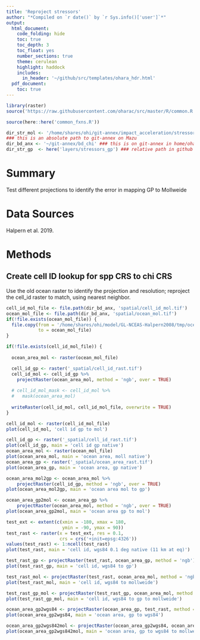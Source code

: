 ```yaml
---
title: 'Reproject stressors'
author: "*Compiled on `r date()` by `r Sys.info()['user']`*"
output: 
  html_document:
    code_folding: hide
    toc: true
    toc_depth: 3
    toc_float: yes
    number_sections: true
    theme: cerulean
    highlight: haddock
    includes: 
      in_header: '~/github/src/templates/ohara_hdr.html'
  pdf_document:
    toc: true
---
```


``` r

library(raster)
source('https://raw.githubusercontent.com/oharac/src/master/R/common.R')

source(here::here('common_fxns.R'))

dir_str_mol <- '/home/shares/ohi/git-annex/impact_acceleration/stressors'
### this is an absolute path to git-annex on Mazu
dir_bd_anx <- '~/git-annex/bd_chi' ### this is on git-annex in home/ohara
dir_str_gp  <- here('layers/stressors_gp') ### relative path in github

```

# Summary

Test different projections to identify the error in mapping GP to Mollweide

# Data Sources

Halpern et al. 2019.

# Methods

## Create cell ID lookup for spp CRS to chi CRS

Use the old ocean raster to identify the projection and resolution; reproject the cell_id raster to match, using nearest neighbor.

```r

cell_id_mol_file <- file.path(dir_bd_anx, 'spatial/cell_id_mol.tif')
ocean_mol_file <- file.path(dir_bd_anx, 'spatial/ocean_mol.tif')
if(!file.exists(ocean_mol_file)) {
  file.copy(from = '/home/shares/ohi/model/GL-NCEAS-Halpern2008/tmp/ocean.tif',
            to = ocean_mol_file)
}

if(!file.exists(cell_id_mol_file)) {
  
  ocean_area_mol <- raster(ocean_mol_file)

  cell_id_gp <- raster('_spatial/cell_id_rast.tif')
  cell_id_mol <- cell_id_gp %>% 
    projectRaster(ocean_area_mol, method = 'ngb', over = TRUE)
  
  # cell_id_mol_mask <- cell_id_mol %>%
  #   mask(ocean_area_mol)
  
  writeRaster(cell_id_mol, cell_id_mol_file, overwrite = TRUE)
}
```

``` r
cell_id_mol <- raster(cell_id_mol_file)
plot(cell_id_mol, 'cell id gp to mol')

cell_id_gp <- raster('_spatial/cell_id_rast.tif')
plot(cell_id_gp, main = 'cell id gp native')
ocean_area_mol <- raster(ocean_mol_file)
plot(ocean_area_mol, main = 'ocean area, moll native')
ocean_area_gp <- raster('_spatial/ocean_area_rast.tif')
plot(ocean_area_gp, main = 'ocean area, gp native')

ocean_area_mol2gp <- ocean_area_mol %>%
    projectRaster(cell_id_gp, method = 'ngb', over = TRUE)
plot(ocean_area_mol2gp, main = 'ocean area mol to gp')

ocean_area_gp2mol <- ocean_area_gp %>%
    projectRaster(ocean_area_mol, method = 'ngb', over = TRUE)
plot(ocean_area_gp2mol, main = 'ocean area gp to mol')

test_ext <- extent(c(xmin = -180, xmax = 180, 
                     ymin = -90, ymax = 90))
test_rast <- raster(x = test_ext, res = 0.1,
                    crs = crs('+init=epsg:4326'))
values(test_rast) <- 1:ncell(test_rast)
plot(test_rast, main = 'cell id, wgs84 0.1 deg native (11 km at eq)')

test_rast_gp <- projectRaster(test_rast, ocean_area_gp, method = 'ngb')
plot(test_rast_gp, main = 'cell id, wgs84 to gp')

test_rast_mol <- projectRaster(test_rast, ocean_area_mol, method = 'ngb')
plot(test_rast_mol, main = 'cell id, wgs84 to mollweide')

test_rast_gp_mol <- projectRaster(test_rast_gp, ocean_area_mol, method = 'ngb')
plot(test_rast_gp_mol, main = 'cell id, wgs84 to gp to mollweide')

ocean_area_gp2wgs84 <- projectRaster(ocean_area_gp, test_rast, method = 'ngb')
plot(ocean_area_gp2wgs84, main = 'ocean area, gp to wgs84')

ocean_area_gp2wgs842mol <- projectRaster(ocean_area_gp2wgs84, ocean_area_mol, method = 'ngb')
plot(ocean_area_gp2wgs842mol, main = 'ocean area, gp to wgs84 to mollweide')
```
